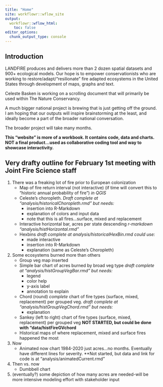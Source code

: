 ```yaml
---
title: "Home"
site: workflowr::wflow_site
output:
  workflowr::wflow_html:
    toc: false
editor_options:
  chunk_output_type: console
---
```


## Introduction

LANDFIRE produces and delivers more than 2 dozen spatial datasets and 900+ ecological models.  Our hope is to empower conservationists who are working to restore/adapt/"resilionate" fire adapted ecosystems in the United States through development of maps, graphs and text.

Celeste Basken is working on a scrolling document that will primarily be used within The Nature Conservancy.

A much bigger national project is brewing that is just getting off the ground.  I am hoping that our outputs will inspire brainstorming at the least, and ideally become a part of the broader national conversation.

The broader project will take many months.

**This "website" is more of a workbook.  It contains code, data and charts.  NOT a final product...used as collaborative coding tool and way to showcase interactivity.**

## Very drafty outline for February 1st meeting with Joint Fire Science staff

1.	There was a freaking lot of fire prior to European colonization
    * Map of fire return interval (not interactive) (if time will convert this to “historic annual probability of fire”) *in QGIS*
    * Celeste's choropleth.  *Draft complete at "analysis/historicalChoropleth.rmd" but needs:*
        * insertion into R-Markdown
        * explanation of colors and input data
        * note that this is all fires...surface, mixed and replacement
    * Interactive horizontal bar, acres per state descending *r-markdown "analysis/histHorizontal.rmd"*
    * Hexbins *draft complete at analysis/historicalHexBin.rmd could use:*
        * made interactive
        * insertion into R-Markdown
        * explanation (same as Celeste's Choropleth)
2.	Some ecosystems burned more than others
    * Group veg map inserted
    * Simple bar chart of acres burned by broad veg type *draft complete at "analysis/histGroupVegBar.rmd" but needs:*
        * legend
        * color help
        * y-axis label
        * annotation to explain
    * Chord (round) *complete* chart of fire types (surface, mixed, replacement) per grouped veg. *draft complete at "analysis/histGroupVegChord.rmd" but needs:*
        * explanation
    * Sankey (left to right) chart of fire types (surface, mixed, replacement) per grouped veg **NOT STARTED, but could be done with "data/histFireGVchord**
    * Historical maps of where replacement, mixed and surface fires happened the most
3.	Now
    * Animated now chart 1984-2020 just acres…no months.  Eventually have different lines for severity.  **Not started, but data and link for code is at "analysis/animatedCurrent.rmd"
4.	Then vs. now
    * Dumbbell chart
5.	(eventually?) some depiction of how many acres are needed-will be more intensive modeling effort with stakeholder input
